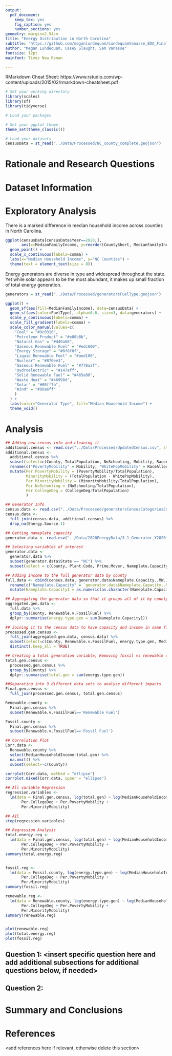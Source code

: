 ```yaml
---
output: 
  pdf_document:
    keep_tex: yes
    fig_caption: yes
    number_sections: yes
geometry: margin=2.54cm
title: "Energy Distribution in North Carolina"
subtitle: "https://github.com/meganlundequam/LundequamVanasse_EDA_FinalProject"
author: "Megan Lundequam, Casey Slaught, Sam Vanasse"
fontsize: 12pt
mainfont: Times New Roman

---
```


RMarkdown Cheat Sheet: https://www.rstudio.com/wp-content/uploads/2015/02/rmarkdown-cheatsheet.pdf


\newpage
\tableofcontents 
\newpage
\listoftables 
\newpage
\listoffigures 
\newpage

```r
# Set your working directory
library(scales)
library(sf)
library(tidyverse)

# Load your packages

# Set your ggplot theme
theme_set(theme_classic())

# Load your datasets
censusData = st_read("../Data/Processed/NC_county_complete.geojson")
```


# Rationale and Research Questions



\newpage

# Dataset Information



\newpage

# Exploratory Analysis

There is a marked difference in median household income across counties in North Carolina.

```r

ggplot(censusData[censusData$Year==2020,], 
       aes(x=MedianFamilyIncome, y=reorder(CountyShort, MedianFamilyIncome))) +
  geom_point() + 
  scale_x_continuous(labels=comma) + 
  labs(x="Median Household Income", y="NC Counties") + 
  theme(text = element_text(size = 8))

```

Energy generators are diverse in type and widespread throughout the state. Yet while solar appears to be the most abundant, it makes up small fraction of total energy generation.

```r

generators = st_read("../Data/Processed/generatorsFuelType.geojson")

ggplot() + 
  geom_sf(aes(fill=MedianFamilyIncome), data=censusData) + 
  geom_sf(aes(color=FuelType), alpha=0.6, size=3, data=generators) + 
  scale_y_continuous(labels=comma) + 
  scale_fill_gradient(labels=comma) + 
  scale_color_manual(values=c(
    "Coal" = "#9c0310",
    "Petroleum Product" = "#e00b8b",
    "Natural Gas" = "#d49a08",
    "Gaseous Renewable Fuel" = "#edc600",
    "Energy Storage" = "#8f8f8f",
    "Liquid Renewable Fuel" = "#aed100",
    "Nuclear" = "#870ee3", 
    "Gaseous Renewable Fuel" = "#778a3f",
    "Hydroelectric" = "#147aff",
    "Solid Renewable Fuel" = "#465e00",
    "Waste Heat" = "#46998d",
    "Solar" = "#00ff7b",
    "Wind" = "#80a6ff"
    )
  ) + 
  labs(color="Generator Type", fill="Median Household Income") + 
  theme_void() 

```

\newpage

# Analysis
```r
## Adding new census info and cleaning it
additional.census <- read.csv("../Data/Processed/UpdatedCensus.csv", stringsAsFactors = TRUE) 
additional.census <- 
  additional.census %>%
  subset(select=c(County, TotalPopulation, NoSchooling, Mobility, RaceAllocation, DetailedRace)) %>%
  rename(c("PovertyMobility" = Mobility, "WhitePopMobility" = RaceAllocation, "CollegeDeg" = DetailedRace)) %>%
  mutate(Per.PovertyMobility = (PovertyMobility/TotalPopulation),
         MinorityMobility = (TotalPopulation - WhitePopMobility),
         Per.MinorityMobility = (MinorityMobility/TotalPopulation),
         Per.NoSchooling = (NoSchooling/TotalPopulation),
         Per.CollegeDeg = (CollegeDeg/TotalPopulation)
         )

## Generator Info
census.data <- read.csv("../Data/Processed/generatorsCensusCategoriesComplete.csv", stringsAsFactors = TRUE)
census.data <- 
  full_join(census.data, additional.census) %>%
  drop_na(Energy.Source.1)

## Getting nameplate capacity
generator.data <- read.csv("../Data/2020EnergyData/3_1_Generator_Y2020.csv", stringsAsFactors = TRUE)

## Selecting variables of interest
generator.data <- 
  generator.data %>%
  subset(generator.data$State == "NC") %>%
  subset(select = c(County, Plant.Code, Prime.Mover, Nameplate.Capacity..MW.))

## Adding income to the full generator data by county
full.data <- cbind(census.data, generator.data$Nameplate.Capacity..MW.) %>% 
  rename(c("Nameplate.Capacity" = `generator.data$Nameplate.Capacity..MW.`)) %>% 
  mutate(Nameplate.Capacity1 = as.numeric(as.character(Nameplate.Capacity)))

```


```r
## Aggregating the generator data so that it groups all of it by county and by generation type
aggregated.gen.data <- 
  full.data %>%
  group_by(County, Renewable.v.FossilFuel) %>%
  dplyr::summarise(energy.type.gen = sum(Nameplate.Capacity1))

## Joining it to the census data to have capacity and income in same file & selecting specific variables
processed.gen.census <- 
  full_join(aggregated.gen.data, census.data) %>%
  subset(select=c(County, Renewable.v.FossilFuel, energy.type.gen, MedianHouseholdIncome, TotalPopulation, Per.CollegeDeg, Per.PovertyMobility, Per.MinorityMobility, Per.NoSchooling)) %>%
  distinct(.keep_all = TRUE)

## Creating a total generation variable, Removing fossil vs renewable distinction
total.gen.census <- 
  processed.gen.census %>%
  group_by(County) %>%
  dplyr::summarise(total.gen = sum(energy.type.gen))

##Separating into 3 different data sets to analyse different impacts
Final.gen.census <-
  full_join(processed.gen.census, total.gen.census) 

Renewable.county <- 
  Final.gen.census %>%
  subset(Renewable.v.FossilFuel=='Renewable Fuel') 

Fossil.county <- 
  Final.gen.census %>%
  subset(Renewable.v.FossilFuel=='Fossil Fuel') 
```

```r
## Correlation Plot
Corr.data <- 
  Renewable.county %>%
  select(MedianHouseholdIncome:total.gen) %>%
  na.omit() %>%
  subset(select=-c(County))

corrplot(Corr.data, method = "ellipse")
corrplot.mixed(Corr.data, upper = "ellipse")

## All variable Regression
regression.variables <- 
  lm(data = Final.gen.census, log(total.gen) ~ log(MedianHouseholdIncome) + 
       Per.CollegeDeg + Per.PovertyMobility + 
       Per.MinorityMobility)

## AIC
step(regression.variables)

## Regression Analysis
total.energy.reg <- 
  lm(data = Final.gen.census, log(total.gen) ~ log(MedianHouseholdIncome) + 
       Per.CollegeDeg + Per.PovertyMobility + 
       Per.MinorityMobility)
summary(total.energy.reg)


fossil.reg <- 
  lm(data = Fossil.county, log(energy.type.gen) ~ log(MedianHouseholdIncome) + 
       Per.CollegeDeg + Per.PovertyMobility + 
       Per.MinorityMobility)
summary(fossil.reg)

renewable.reg <- 
  lm(data = Renewable.county, log(energy.type.gen) ~ log(MedianHouseholdIncome) + 
       Per.CollegeDeg + Per.PovertyMobility + 
       Per.MinorityMobility)
summary(renewable.reg)


plot(renewable.reg)
plot(total.energy.reg)
plot(fossil.reg)

```


## Question 1: <insert specific question here and add additional subsections for additional questions below, if needed>

## Question 2: 




\newpage

# Summary and Conclusions


\newpage

# References
<add references here if relevant, otherwise delete this section> 
